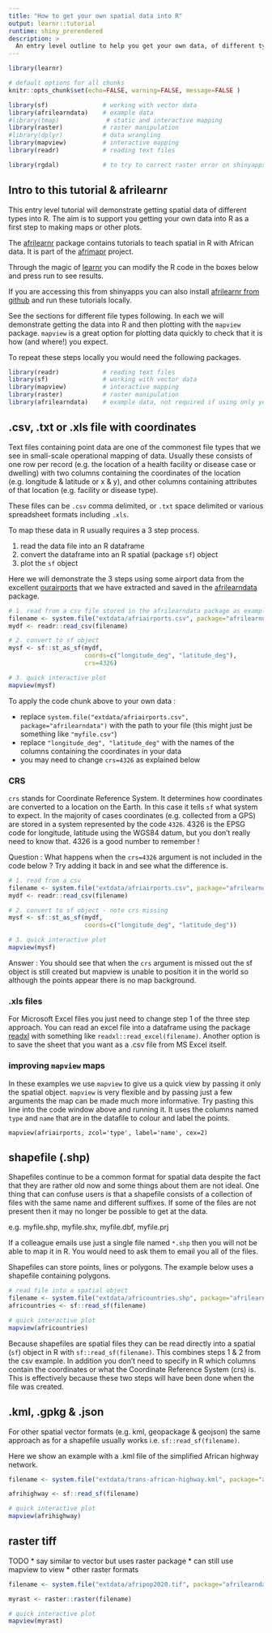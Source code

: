 ```yaml
---
title: "How to get your own spatial data into R"
output: learnr::tutorial
runtime: shiny_prerendered
description: >
  An entry level outline to help you get your own data, of different types, into R as a first step to mapping it.
---
```


```r
library(learnr)

# default options for all chunks
knitr::opts_chunk$set(echo=FALSE, warning=FALSE, message=FALSE )

library(sf)               # working with vector data
library(afrilearndata)    # example data
#library(tmap)             # static and interactive mapping
library(raster)           # raster manipulation
#library(dplyr)           # data wrangling
library(mapview)          # interactive mapping
library(readr)            # reading text files

library(rgdal)            # to try to correct raster error on shinyapps

```

## Intro to this tutorial & afrilearnr

This entry level tutorial will demonstrate getting spatial data of different types into R. The aim is to support you getting your own data into R as a first step to making maps or other plots.

The [afrilearnr](https://github.com/afrimapr/afrilearnr) package contains tutorials to teach spatial in R with African data. It is part of the [afrimapr](https://afrimapr.github.io/afrimapr.website/) project.

Through the magic of [learnr](https://rstudio.github.io/learnr/) you can modify the R code in the boxes below and press run to see results.

If you are accessing this from shinyapps you can also install [afrilearnr from github](https://github.com/afrimapr/afrilearnr) and run these tutorials locally.

See the sections for different file types following. In each we will demonstrate getting the data into R and then plotting with the `mapview` package. `mapview` is a great option for plotting data quickly to check that it is how (and where!) you expect.

To repeat these steps locally you would need the following packages.

```r

library(readr)            # reading text files
library(sf)               # working with vector data
library(mapview)          # interactive mapping
library(raster)           # raster manipulation
library(afrilearndata)    # example data, not required if using only your own data

```

## .csv, .txt or .xls file with coordinates

Text files containing point data are one of the commonest file types that we see in small-scale operational mapping of data. Usually these consists of one row per record (e.g. the location of a health facility or disease case or dwelling) with two columns containing the coordinates of the location (e.g. longitude & latitude or x & y), and other columns containing attributes of that location (e.g. facility or disease type). 

These files can be `.csv` comma delimited, or `.txt` space delimited or various spreadsheet formats including `.xls`.

To map these data in R usually requires a 3 step process.

1. read the data file into an R dataframe
1. convert the dataframe into an R spatial (package `sf`) object
1. plot the `sf` object

Here we will demonstrate the 3 steps using some airport data from the excellent [ourairports](https://ourairports.com/continents/AF/airports.csv) that we have extracted and saved in the [afrilearndata](https://github.com/afrimapr/afrilearndata) package. 

```r

# 1. read from a csv file stored in the afrilearndata package as example to work with
filename <- system.file("extdata/afriairports.csv", package="afrilearndata")
mydf <- readr::read_csv(filename)

# 2. convert to sf object
mysf <- sf::st_as_sf(mydf, 
                     coords=c("longitude_deg", "latitude_deg"),
                     crs=4326)

# 3. quick interactive plot
mapview(mysf)    


```


To apply the code chunk above to your own data :

* replace `system.file("extdata/afriairports.csv", package="afrilearndata")` with the path to your file (this might just be something like `"myfile.csv"`) 
* replace `"longitude_deg", "latitude_deg"` with the names of the columns containing the coordinates in your data
* you may need to change `crs=4326` as explained below

### CRS
`crs` stands for Coordinate Reference System. It determines how coordinates are converted to a location on the Earth. 
In this case it tells `sf` what system to expect. In the majority of cases coordinates (e.g. collected from a GPS) are stored in a system represented by the code `4326`. 4326 is the EPSG code for longitude, latitude using the WGS84 datum, but you don't really need to know that. 4326 is a good number to remember !

Question : What happens when the `crs=4326` argument is not included in the code below ? Try adding it back in and see what the difference is.


```r

# 1. read from a csv
filename <- system.file("extdata/afriairports.csv", package="afrilearndata")
mydf <- readr::read_csv(filename)

# 2. convert to sf object - note crs missing
mysf <- sf::st_as_sf(mydf, 
                     coords=c("longitude_deg", "latitude_deg"))

# 3. quick interactive plot
mapview(mysf)    

```

Answer : You should see that when the `crs` argument is missed out the sf object is still created but mapview is unable to position it in the world so although the points appear there is no map background.

### .xls files

For Microsoft Excel files you just need to change step 1 of the three step approach. You can read an excel file into a dataframe using the package [readxl](https://readxl.tidyverse.org/) with something like `readxl::read_excel(filename)`. Another option is to save the sheet that you want as a .csv file from MS Excel itself.

### improving `mapview` maps

In these examples we use `mapview` to give us a quick view by passing it only the spatial object. `mapview` is very flexible and by passing just a few arguments the map can be made much more informative. Try pasting this line into the code window above and running it. It uses the columns named `type` and `name` that are in the datafile to colour and label the points.

`mapview(afriairports, zcol='type', label='name', cex=2)`



## shapefile (.shp)

Shapefiles continue to be a common format for spatial data despite the fact that they are rather old now and some things about them are not ideal. One thing that can confuse users is that a shapefile consists of a collection of files with the same name and different suffixes. If some of the files are not present then it may no longer be possible to get at the data.

e.g. myfile.shp, myfile.shx, myfile.dbf, myfile.prj

If a colleague emails use just a single file named `*.shp` then you will not be able to map it in R. You would need to ask them to email you all of the files.

Shapefiles can store points, lines or polygons. The example below uses a shapefile containing polygons.


```r

# read file into a spatial object
filename <- system.file("extdata/africountries.shp", package="afrilearndata")
africountries <- sf::read_sf(filename)

# quick interactive plot
mapview(africountries)

```

Because shapefiles are spatial files they can be read directly into a spatial (`sf`) object in R with `sf::read_sf(filename)`. This combines steps 1 & 2 from the csv example. In addition you don't need to specify in R which columns contain the coordinates or what the Coordinate Reference System (crs) is. This is effectively because these two steps will have been done when the file was created.


## .kml, .gpkg & .json

For other spatial vector formats (e.g. kml, geopackage & geojson) the same approach as for a shapefile usually works i.e. `sf::read_sf(filename)`.

Here we show an example with a .kml file of the simplified African highway network.

```r

filename <- system.file("extdata/trans-african-highway.kml", package="afrilearndata")

afrihighway <- sf::read_sf(filename)

# quick interactive plot
mapview(afrihighway)

```


## raster tiff 

TODO
* say similar to vector but uses raster package
* can still use mapview to view
* other raster formats

```r

filename <- system.file("extdata/afripop2020.tif", package="afrilearndata")

myrast <- raster::raster(filename)

# quick interactive plot
mapview(myrast)

```
